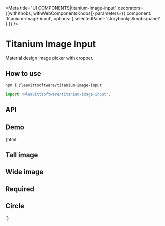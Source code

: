 

<Meta
  title="UI COMPONENTS|titanium-image-input"
  decorators={[withKnobs, withWebComponentsKnobs]}
  parameters={{ component: 'titanium-image-input', options: { selectedPanel: 'storybookjs/knobs/panel' } }}
/>

# Titanium Image Input

Material design image picker with cropper.

## How to use

```bash
npm i @leavittsoftware/titanium-image-input
```

```js
import '@leavittsoftware/titanium-image-input';
```

## API

<Props of="titanium-image-input" />

## Demo

<Preview withToolbar>
  <Story name="Docs">{html`
    <titanium-image-input></titanium-image-input>
    <h2>Tall image</h2>
    <titanium-image-input .options=${{ aspectRatio: 220 / 850 }}></titanium-image-input>
    <h2>Wide image</h2>
    <titanium-image-input .options=${{ aspectRatio: 848 / 100 }}></titanium-image-input>
    <h2>Required</h2>
    <titanium-image-input label="Profile photo" required validationMessage="Please select a photo" }></titanium-image-input>
    <h2>Circle</h2>
    <titanium-image-input label="Profile photo" circle></titanium-image-input>
  `}</Story>
</Preview>
